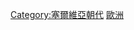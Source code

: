 {{Catnav|頁面分類|總類|人文學科|人类学|文化人类学|家世與傳承|家族|皇室}}
{{Catnav|頁面分類|社会|政治|朝代|奧地利朝代}}
{{Catnav|頁面分類|历史|各國歷史|塞尔维亚历史}}
{{Catnav|頁面分類|地理|区域地理|大洲|欧洲|欧洲历史|塞尔维亚历史}}

{{catmore}}
{{Commonscat|Nemanjić dynasty}}

[[Category:塞爾維亞朝代|Category:塞爾維亞朝代]]
[[Category:王室|歐洲]]